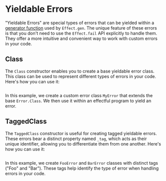 # Yieldable Errors

"Yieldable Errors" are special types of errors that can be yielded within a [generator function](../essentials/using-generators) used by `Effect.gen`. The unique feature of these errors is that you don't need to use the `Effect.fail` API explicitly to handle them. They offer a more intuitive and convenient way to work with custom errors in your code.

## Class

The `Class` constructor enables you to create a base yieldable error class. This class can be used to represent different types of errors in your code. Here's how you can use it:

```ts file=<rootDir>/src/guide/error-management/yieldable-errors/Class.ts

```

In this example, we create a custom error class `MyError` that extends the base `Error.Class`. We then use it within an effectful program to yield an error.

## TaggedClass

The `TaggedClass` constructor is useful for creating tagged yieldable errors. These errors bear a distinct property named `_tag`, which acts as their unique identifier, allowing you to differentiate them from one another. Here's how you can use it:

```ts file=<rootDir>/src/guide/error-management/yieldable-errors/TaggedClass.ts

```

In this example, we create `FooError` and `BarError` classes with distinct tags ("Foo" and "Bar"). These tags help identify the type of error when handling errors in your code.
